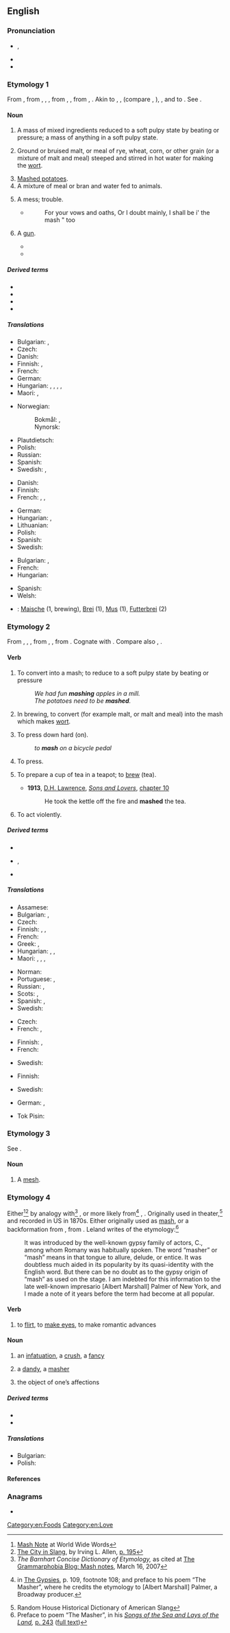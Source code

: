 {{also|Mash|MASH}}
==English==

===Pronunciation===
* {{enPR|măsh}}, {{IPA|en|/mæʃ/}}
* {{audio|en|en-us-mash.ogg|Audio (US)}}
* {{rhymes|en|æʃ}}

===Etymology 1===
{{root|en|ine-pro|*meyḱ-}}
From {{inh|en|enm|mash}}, from {{inh|en|ang|mæsc|mǣsc-}}, {{m|ang|masc|māsc-}}, {{m|ang|max|māx-}}, from {{inh|en|gem-pro|*maiskaz}}, {{m|gem-pro|*maiskō||mixture, mash}}, from {{der|en|ine-pro|*meyǵ-}}, {{m|ine-pro|*meyḱ-||to mix}}. Akin to {{cog|de|Meisch}}, {{m|de|Maische||mash}}, (compare {{m|de|meischen}}, {{m|de|maischen||to mash, wash}}), {{cog|sv|mäsk||mash}}, and to {{cog|ang|miscian||to mix}}. See {{m|en|mix}}.

====Noun====
{{en-noun|~}}

# {{lb|en|uncountable}} A mass of mixed ingredients reduced to a soft pulpy state by beating or pressure; a mass of anything in a soft pulpy state.
# {{lb|en|brewing}} Ground or bruised malt, or meal of rye, wheat, corn, or other grain (or a mixture of malt and meal) steeped and stirred in hot water for making the [[wort]].
# [[mashed potatoes|Mashed potatoes]].
# A mixture of meal or bran and water fed to animals.
# {{lb|en|obsolete}} A mess; trouble.
#* {{RQ:BFCT|The Captain}}
#*: For your vows and oaths, Or I doubt mainly, I shall be i' the mash " too
# {{lb|en|countable|MLE|slang}}{{c|en|Firearms}} A [[gun]].
#* {{quote-song|en|lyricist=Various performers of 67|title=Skeng Man|year=2016|url=https://genius.com/67-skeng-man-lyrics|passage=This '''mash''' works but I don't know about yours […] Better hope your '''mash''' don't jam, bare ping ping like a BB […] I see a boy run with his '''mash''', I see a boy run with his jooka […] Don't talk about '''mashes''', we've lost about ten I know about cookers}}
#* {{quote-song|en|lyricist=Td of TPL|title=Stop Check|url=https://genius.com/Tpl-stop-check-lyrics|date=2020-07-02|passage=Rise that heater, tap that '''mash'''<br/>They don't come outside their flats<br/>Decamp, decamp, aim this toolie at your hat<br/>They piss us off on Snap, so we rise up and load them straps}}
#: {{syn|en|Thesaurus:firearm}}

=====Derived terms=====
* {{l|en|bangers and mash}}
* {{l|en|instant mash}}
* {{l|en|mash tun}}
* {{l|en|mash vat}}

=====Translations=====
{{trans-top|a mass of mixed ingredients}}
* Bulgarian: {{t+|bg|каша|f}}, {{t|bg|пюре|n}}
* Czech: {{t+|cs|kaše|f}}
* Danish: {{t+|da|grød|c}}
* Finnish: {{t+|fi|muusi}}, {{t+|fi|sose}}
* French: {{t+|fr|purée|f}}
* German: {{t+|de|Brei|m}}
* Hungarian: {{t+|hu|kása}}, {{t+|hu|pép}}, {{t|hu|pempő}}, {{t+|hu|püré}}, {{t|hu|zúzalék}}
* Maori: {{t|mi|pāhia}}, {{t|mi|kōhari}} {{qualifier|refers to mashed food}}
{{trans-mid}}
* Norwegian: {{t+|no|mos|m}}
*: Bokmål: {{t+|nb|grøt|m}}, {{t|nb|stappe|m|f}}
*: Nynorsk: {{t|nn|stappe|f}}
* Plautdietsch: {{t|pdt|Brie|m}}
* Polish: {{t+|pl|miazga|f}}
* Russian: {{t+|ru|пюре|n|sc=Cyrl}}
* Spanish: {{t+|es|mezcla|f}}
* Swedish: {{t+|sv|mos}}, {{t+|sv|gröt}}
{{trans-bottom}}

{{trans-top|in brewing}}
* Danish: {{t|da|mæsk|c}}
* Finnish: {{t+|fi|mäski}}
* French: {{t+|fr|empâtage|m}}, {{t+|fr|brassin|m}}, {{t|fr|maische|f}}
{{trans-mid}}
* German: {{t+|de|Maische|f}}
* Hungarian: {{t+|hu|cefre}}, {{t|hu|malátalé}}
* Lithuanian: {{t|lt|misa|f}}
* Polish: {{t+|pl|zacier|m}}
* Spanish: {{t|es|malta remojada|f}}
* Swedish: {{t+|sv|mäsk}}
{{trans-bottom}}

{{trans-see|mashed potatoes}}

{{trans-top|a mixture of meal or bran and water fed to animals}}
* Bulgarian: {{t|bg|ярма}}, {{t|bg|корм|m}}
* French: {{t+|fr|mash|m}}
* Hungarian: {{t|hu|takarmánykeverék}}
{{trans-mid}}
* Spanish: {{t+|es|amasijo|m}}
* Welsh: {{t|cy|llith|m}}
{{trans-bottom}}

{{trans-top|obsolete: a mess; trouble}}
{{trans-mid}}
{{trans-bottom}}

{{checktrans-top}}
* {{ttbc|de}}: [[Maische]] {{g|f}} (1, brewing), [[Brei]] {{g|m}} (1), [[Mus]] {{g|n}} (1), [[Futterbrei]] {{g|m}} (2)
{{trans-mid}}
{{trans-bottom}}

===Etymology 2===
From {{inh|en|enm|mashen}}, {{m|enm|maschen}}, {{m|enm|meshen}}, from {{inh|en|ang|*māsċan}}, {{m|ang|*mǣsċan}}, from {{inh|en|gem-pro|*maiskijaną}}. Cognate with {{cog|de|maischen}}. Compare also {{cog|gml|meskewert}}, {{m|gml|mēschewert|t=beerwort}}.

====Verb====
{{en-verb}}

# {{lb|en|transitive}} To convert into a mash; to reduce to a soft pulpy state by beating or pressure
#: ''We had fun '''mashing''' apples in a mill.''
#: ''The potatoes need to be '''mashed'''.''
# {{lb|en|transitive}} In brewing, to convert (for example malt, or malt and meal) into the mash which makes [[wort]].
# {{lb|en|ambitransitive}} To press down hard (on).
#: ''to '''mash''' on a bicycle pedal''
# {{lb|en|transitive|southern US|informal}} To press. {{rfex|en}}
# {{lb|en|transitive|UK|mostly|Northern England}} To prepare a cup of tea in a teapot; to [[brew]] (tea).
#* '''1913''', [[w:D. H. Lawrence|D.H. Lawrence]], ''[[s:Sons_and_Lovers|Sons and Lovers]]'', [[s:Sons and Lovers/Chapter 10|chapter 10]]
#*: He took the kettle off the fire and '''mashed''' the tea.
# {{lb|en|intransitive|archaic}} To act violently. <!--Chambers 1908-->

=====Derived terms=====
* {{l|en|mashing}}
* {{l|en|mashed potato}}, {{l|en|mashed potatoes}}
* {{l|en|mashup}}

=====Translations=====
{{trans-top|convert (something) into a mash}}
* Assamese: {{t|as|পিটিকা}}
* Bulgarian: {{t+|bg|смачквам}}, {{t+|bg|скашквам}}
* Czech: {{t|cs|rmutovat|impf}}
* Finnish: {{t|fi|muusata}}, {{t+|fi|muhentaa}}, {{t+|fi|survoa}}
* French: {{t+|fr|écraser}}
* Greek: {{t+|el|πολτοποιώ}}, {{t+|el|λιώνω}}
* Hungarian: {{t+|hu|zúz}}, {{t+|hu|összezúz}}, {{t+|hu|összetör}}
* Maori: {{t|mi|whakapē}}, {{t|mi|kōhari}}, {{t|mi|penupenu}}, {{t|mi|pehu}}
{{trans-mid}}
* Norman: {{t|nrf|hadgi}}
* Portuguese: {{t+|pt|triturar}}, {{t+|pt|amassar}}
* Russian: {{t+|ru|пюрировать}}, {{t|ru|[[превращать]] в [[пюре]]}}
* Scots: {{t|sco|champ}}, {{t|sco|pran}}
* Spanish: {{t+|es|machacar}}, {{t|es|hacer puré}}
* Swedish: {{t+|sv|mosa}}
{{trans-bottom}}

{{trans-top|to steep grains in brewing}}
* Czech: {{t|cs|rmutovat|impf}}
* French: {{t+|fr|tremper}}, {{t+|fr|empâter}}
{{trans-mid}}
{{trans-bottom}}

{{trans-top|press down hard on (something)}}
* Finnish: {{t+|fi|survoa}}, {{t|fi|survaista}}
* French: {{t+|fr|écraser}}
{{trans-mid}}
* Swedish: {{t+|sv|mosa}}
{{trans-bottom}}

{{trans-top|press (something)}}
* Finnish: {{t+|fi|puristaa}}
{{trans-mid}}
* Swedish: {{t+|sv|mosa}}
{{trans-bottom}}

{{checktrans-top}}
* German: {{t+check|de|mischen}}, {{t+check|de|zerstampfen}}
{{trans-mid}}
* Tok Pisin: {{t-check|tpi|paitim}}
{{trans-bottom}}

===Etymology 3===
See {{m|en|mesh}}.

====Noun====
{{en-noun}}

# {{lb|en|obsolete}} A [[mesh]].

===Etymology 4===
Either<ref>[http://www.worldwidewords.org/qa/qa-mas1.htm Mash Note] at World Wide Words</ref><ref>[http://books.google.com/books?id=j41z0yeKbeIC&pg=PA195&dq=masher The City in Slang], by Irving L. Allen, [http://books.google.com/books?id=j41z0yeKbeIC&pg=PA195&dq=masher p. 195]</ref> by analogy with<ref>''The Barnhart Concise Dictionary of Etymology,'' as cited at [http://www.grammarphobia.com/blog/2007/03/mash-notes.html The Grammarphobia Blog: Mash notes], March 16, 2007</ref> {{m|en|mash||to press, to soften}}, or more likely from<ref>{{w|Charles Godfrey Leland}} in [http://www.gutenberg.org/etext/22939 The Gypsies], p. 109, footnote 108; and preface to his poem “The Masher”, where he credits the etymology to [Albert Marshall] Palmer, a Broadway producer.</ref> {{der|en|rom|masha||a fascinator, an enticer}}, {{m|rom|mashdva||fascination, enticement}}. Originally used in theater,<ref>Random House Historical Dictionary of American Slang</ref> and recorded in US in 1870s. Either originally used as [[mash]], or a backformation from {{m|en|masher}}, from {{m|en|masha}}. Leland writes of the etymology:<ref>Preface to poem “The Masher”, in his ''[http://books.google.com/books?id=B2GmNo96450C Songs of the Sea and Lays of the Land],'' [http://books.google.com/books?id=B2GmNo96450C&printsec=frontcover#PPA243,M1 p. 243] ([http://www.archive.org/stream/songsofthesea00lelarich/songsofthesea00lelarich_djvu.txt full text])</ref>
: It was introduced by the well-known gypsy family of actors, C., among whom Romany was habitually spoken. The word “masher” or “mash” means in that tongue to allure, delude, or entice. It was doubtless much aided in its popularity by its quasi-identity with the English word. But there can be no doubt as to the gypsy origin of “mash” as used on the stage. I am indebted for this information to the late well-known impresario [Albert Marshall] Palmer of New York, and I made a note of it years before the term had become at all popular.

====Verb====
{{en-verb}}

# to [[flirt]], to [[make eyes]], to make romantic advances

====Noun====
{{en-noun}}

# {{lb|en|obsolete}} an [[infatuation]], a [[crush]], a [[fancy]]
# {{lb|en|obsolete}} a [[dandy]], a [[masher]]
# {{lb|en|obsolete}} the object of one’s affections {{qualifier|either sex}}

=====Derived terms=====
* {{l|en|mash note}}
* {{l|en|masher}}

=====Translations=====
{{trans-top|an infatuation, a crush, a fancy}}
* Bulgarian: {{t+|bg|любим|m}}
* Polish: {{t+|pl|flirt|m}}
{{trans-mid}}
{{trans-bottom}}

====References====
<references/>

===Anagrams===
* {{anagrams|en|a=ahms|AMHS|HMAS|HSAM|Hams|MHAs|MSHA|Mahs|SAHM|Sahm|hams|sham}}

[[Category:en:Foods]]
[[Category:en:Love]]